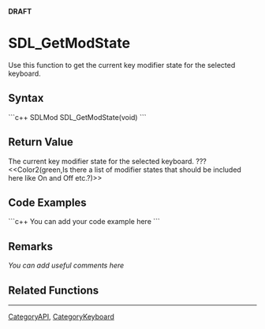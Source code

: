 <!-- pragma section-numbers off -->
<!-- pragma disable-camelcase -->
'''DRAFT'''

= SDL_GetModState =
Use this function to get the current key modifier state for the selected keyboard.


== Syntax ==
```c++
SDLMod SDL_GetModState(void)
```

== Return Value ==
The current key modifier state for the selected keyboard. ???  <<Color2(green,Is there a list of modifier states that should be included here like On and Off etc.?)>>

== Code Examples ==
```c++
You can add your code example here
```

== Remarks ==
''You can add useful comments here''

== Related Functions ==

----
[[CategoryAPI]], [[CategoryKeyboard]]
